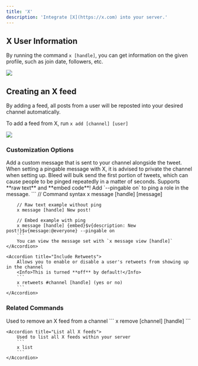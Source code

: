 ```yaml
---
title: 'X'
description: 'Integrate [X](https://x.com) into your server.'
---
```


## X User Information

By running the command `x [handle]`, you can get information on the given profile, such as join date, followers, etc.

<Frame caption="Command response showing a user's X profile" type="glass">
  <img src="https://i.postimg.cc/nhrNhcDW/image.png" />
</Frame>

## Creating an X feed

By adding a feed, all posts from a user will be reposted into your desired channel automatically.

To add a feed from X, run `x add [channel] [user]`

<Frame caption="Adding an X feed to a channel" type="glass">
  <img src="https://i.postimg.cc/85ZhcDWy/image.png" />
</Frame>

### Customization Options

<AccordionGroup>
    <Accordion title="Custom Messages">
        Add a custom message that is sent to your channel alongside the tweet.
        <Warning> When setting a pingable message with X, it is advised to private the channel when setting up. Bleed will bulk send the first portion of tweets, which can cause people to be pinged repeatedly in a matter of seconds. </Warning>
        <Tip>Supports **raw text** and **embed code**! Add `--pingable on` to ping a role in the message.</Tip>
        ```
        // Command syntax
        x message [handle] [message]

        // Raw text example without ping
        x message [handle] New post!

        // Embed example with ping
        x message [handle] {embed}$v{description: New post!}$v{message:@everyone} --pingable on
        ```
        You can view the message set with `x message view [handle]`
    </Accordion>

    <Accordion title="Include Retweets">
        Allows you to enable or disable a user's retweets from showing up in the channel
        <Info>This is turned **off** by default!</Info>
        ```
        x retweets #channel [handle] (yes or no)
        ```
    </Accordion>
</AccordionGroup>

### Related Commands

<AccordionGroup>
    <Accordion title="Remove an X feed">
        Used to remove an X feed from a channel
        ```
        x remove [channel] [handle]
        ```
    </Accordion>

    <Accordion title="List all X feeds">
        Used to list all X feeds within your server
        ```
        x list
        ```
    </Accordion>
</AccordionGroup>